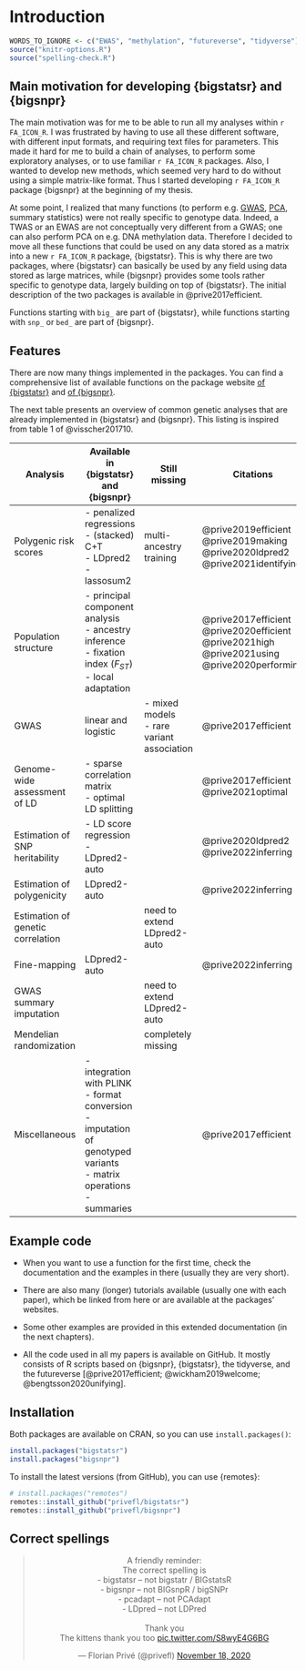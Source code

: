 # Introduction

```r
WORDS_TO_IGNORE <- c("EWAS", "methylation", "futureverse", "tidyverse")
source("knitr-options.R")
source("spelling-check.R")
```

## Main motivation for developing {bigstatsr} and {bigsnpr}

The main motivation was for me to be able to run all my analyses within `r FA_ICON_R`.
I was frustrated by having to use all these different software, with different input formats, and requiring text files for parameters.
This made it hard for me to build a chain of analyses, to perform some exploratory analyses, or to use familiar `r FA_ICON_R` packages.
Also, I wanted to develop new methods, which seemed very hard to do without using a simple matrix-like format.
Thus I started developing `r FA_ICON_R` package {bigsnpr} at the beginning of my thesis.

At some point, I realized that many functions (to perform e.g. [GWAS](https://en.wikipedia.org/wiki/Genome-wide_association_study), [PCA](https://en.wikipedia.org/wiki/Principal_component_analysis), summary statistics) were not really specific to genotype data.
Indeed, a TWAS or an EWAS are not conceptually very different from a GWAS; one can also perform PCA on e.g. DNA methylation data.
Therefore I decided to move all these functions that could be used on any data stored as a matrix into a new `r FA_ICON_R` package, {bigstatsr}.
This is why there are two packages, where {bigstatsr} can basically be used by any field using data stored as large matrices, while {bigsnpr} provides some tools rather specific to genotype data, largely building on top of {bigstatsr}. The initial description of the two packages is available in @prive2017efficient.

:::: {.infobox .info}
Functions starting with `big_` are part of {bigstatsr}, while functions starting with `snp_` or `bed_` are part of {bigsnpr}.
::::

## Features

There are now many things implemented in the packages. You can find a comprehensive list of available functions on the package website [of {bigstatsr}](https://privefl.github.io/bigstatsr/reference/index.html) and [of {bigsnpr}](https://privefl.github.io/bigsnpr/reference/index.html).

The next table presents an overview of common genetic analyses that are already implemented in {bigstatsr} and {bigsnpr}. This listing is inspired from table 1 of @visscher201710.

| Analysis                          | Available in {bigstatsr} and {bigsnpr} | Still missing               | Citations              |
|-----------------------------------|----------------------------------------|-----------------------------|----------------------------------|
| Polygenic risk scores             | - penalized regressions <br> - (stacked) C+T <br> - LDpred2 <br> - lassosum2        | multi-ancestry training          | @prive2019efficient <br> @prive2019making <br> @prive2020ldpred2 <br> @prive2021identifying  |
| Population structure              | - principal component analysis <br> - ancestry inference <br> - fixation index ($F_{ST}$) <br> - local adaptation |           | @prive2017efficient <br> @prive2020efficient <br> @prive2021high <br> @prive2021using <br> @prive2020performing |
| GWAS                              | linear and logistic                    | - mixed models <br> - rare variant association                 | @prive2017efficient |
| Genome-wide assessment of LD      | - sparse correlation matrix <br> - optimal LD splitting    |          | @prive2017efficient <br> @prive2021optimal |
| Estimation of SNP heritability    | - LD score regression <br> - LDpred2-auto        |     | @prive2020ldpred2 <br> @prive2022inferring |
| Estimation of polygenicity        | LDpred2-auto                           |      | @prive2022inferring |
| Estimation of genetic correlation |                                        | need to extend LDpred2-auto |                            |
| Fine-mapping                      | LDpred2-auto                           |      | @prive2022inferring |
| GWAS summary imputation           |                                        | need to extend LDpred2-auto |                            |
| Mendelian randomization           |                                        | completely missing          |                          |
| Miscellaneous                     | - integration with PLINK <br> - format conversion <br> - imputation of genotyped variants <br> - matrix operations <br> - summaries       |              | @prive2017efficient |


## Example code

- When you want to use a function for the first time, check the documentation and the examples in there (usually they are very short).

- There are also many (longer) tutorials available (usually one with each paper), which be linked from here or are available at the packages' websites.

- Some other examples are provided in this extended documentation (in the next chapters).

- All the code used in all my papers is available on GitHub. It mostly consists of R scripts based on {bigsnpr}, {bigstatsr}, the tidyverse, and the futureverse [@prive2017efficient; @wickham2019welcome; @bengtsson2020unifying].

## Installation

Both packages are available on CRAN, so you can use `install.packages()`:

```r
install.packages("bigstatsr")
install.packages("bigsnpr")
```

To install the latest versions (from GitHub), you can use {remotes}:

```r
# install.packages("remotes")
remotes::install_github("privefl/bigstatsr")
remotes::install_github("privefl/bigsnpr")
```


## Correct spellings

<blockquote class="twitter-tweet" data-lang="en" align="center" width="50%"><p lang="en" dir="ltr">A friendly reminder:<br>The correct spelling is<br> - bigstatsr -- not bigstatr / BIGstatsR<br> - bigsnpr -- not BIGsnpR / bigSNPr<br> - pcadapt -- not PCAdapt<br> - LDpred -- not LDPred<br><br>Thank you<br>The kittens thank you too <a href="https://t.co/S8wyE4G6BG">pic.twitter.com/S8wyE4G6BG</a></p>&mdash; Florian Privé (@privefl) <a href="https://twitter.com/privefl/status/1329109034218237953?ref_src=twsrc%5Etfw">November 18, 2020</a></blockquote> <script async src="https://platform.twitter.com/widgets.js" charset="utf-8"></script> 
